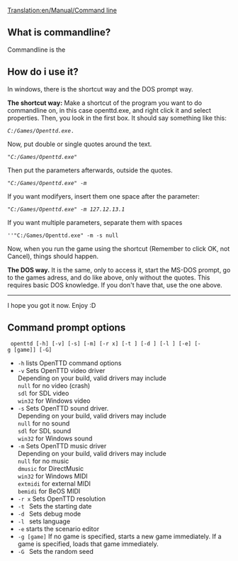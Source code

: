 [[Translation:en/Manual/Command line]]
== What is commandline? ==

Commandline is the 



== How do i use it? ==

In windows, there is the shortcut way and the DOS prompt way. 

'''The shortcut way:'''
Make a shortcut of the program you want to do commandline on, in this case openttd.exe, and right click it and select properties. Then, you look in the first box. It should say something like this:
 ''C:/Games/Openttd.exe''.  



Now, put double or single quotes around the text. 
 ''"C:/Games/Openttd.exe"''  



Then put the parameters afterwards, outside the quotes. 
 ''"C:/Games/Openttd.exe" -m''  


If you want modifyers, insert them one space after the parameter:
 ''"C:/Games/Openttd.exe" -m 127.12.13.1'' 



If you want multiple parameters, separate them with spaces
 ''"C:/Games/Openttd.exe" -m -s null 


Now, when you run the game using the shortcut (Remember to click OK, not Cancel), things should happen.



'''The DOS way.'''
It is the same, only to access it, start the MS-DOS prompt, go to the games adress, and do like above, only without the quotes. This requires basic DOS knowledge. If you don't have that, use the one above.


----

I hope you got it now. Enjoy :D

== Command prompt options ==

  openttd [-h] [-v] [-s] [-m] [-r <xres>x<yres>] [-t <year>] [-d <mode>] [-l <lang>] [-e] [-g [game]] [-G]

* <code>-h</code> lists OpenTTD command options
* <code>-v</code> Sets OpenTTD video driver<br />Depending on your build, valid drivers may include<br /><code>null</code> for no video (crash)<br /><code>sdl</code> for SDL video<br /><code>win32</code> for Windows video
* <code>-s</code> Sets OpenTTD sound driver.<br />Depending on your build, valid drivers may include<br /><code>null</code> for no sound<br /><code>sdl</code> for SDL sound<br /><code>win32</code> for Windows sound
* <code>-m</code> Sets OpenTTD music driver<br />Depending on your build, valid drivers may include<br /><code>null</code> for no music<br /><code>dmusic</code> for DirectMusic<br /><code>win32</code> for Windows MIDI<br /><code>extmidi</code> for external MIDI<br /><code>bemidi</code> for BeOS MIDI
* <code>-r <xres>x<yres></code> Sets OpenTTD resolution
* <code>-t <year></code> Sets the starting date
* <code>-d <mode></code> Sets debug mode
* <code>-l <lang></code> sets language
* <code>-e</code> starts the scenario editor
* <code>-g [game]</code> If no game is specified, starts a new game immediately. If a game is specified, loads that game immediately.
* <code>-G <seed></code> Sets the random seed